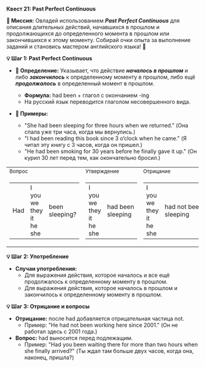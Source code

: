 
**Квест 21: Past Perfect Continuous**

**🎯 Миссия:**
Овладей использованием ***Past Perfect Continuous*** для описания длительных действий, начавшихся в прошлом и продолжающихся до определенного момента в прошлом или закончившихся к этому моменту. Собирай очки опыта за выполнение заданий и становись мастером английского языка! 🌟

**💡 Шаг 1: Past Perfect Continuous**
- **📜 Определение:** Указывает, что действие ***началось в прошлом*** и либо ***закончилось*** к определенному моменту в прошлом, либо ещё ***продолжалось*** в определенный момент в прошлом.
    - **Формула:** <Highlight>had been</Highlight> + глагол с окончанием <Highlight>-ing</Highlight>
    - На русский язык переводится глаголом <Highlight>несовершенного вида.</Highlight>

- **📝 Примеры:**
    - <Highlight>"She had been sleeping for three hours when we returned."</Highlight> <Highlight>(Она спала уже три часа, когда мы вернулись.)</Highlight>
    - <Highlight>"I had been reading this book since 3 o’clock when he came."</Highlight> <Highlight>(Я читал эту книгу с 3 часов, когда он пришел.)</Highlight>
    - <Highlight>"He had been smoking for 30 years before he finally gave it up."</Highlight> <Highlight>(Он курил 30 лет перед тем, как окончательно бросил.)</Highlight>

<table className="main">
  <tbody>
  <tr>
    <td><small>Вопрос</small></td>
    <td><small>Утверждение</small></td>
    <td><small>Отрицание</small></td>
  </tr>
  <tr>
    <td>
      <table>
        <tbody>
        <tr>
          <td>Had</td>
          <td>
            <div>I</div>
            <div>you</div>
            <div>we</div>
            <div>they</div>
            <div>it</div>
            <div>he</div>
            <div>she</div>
          </td>
          <td>been sleeping?</td>
        </tr>
        </tbody>
      </table>
    </td>
    <td>
      <table>
        <tbody>
        <tr>
          <td>
            <div>I</div>
            <div>you</div>
            <div>we</div>
            <div>they</div>
            <div>it</div>
            <div>he</div>
            <div>she</div>
          </td>
          <td>had&nbsp;been sleeping</td>
        </tr>
        </tbody>
      </table>
    </td>
    <td>
      <table>
        <tbody>
        <tr>
          <td>
            <div>I</div>
            <div>you</div>
            <div>we</div>
            <div>they</div>
            <div>it</div>
            <div>he</div>
            <div>she</div>
          </td>
          <td>had&nbsp;not&nbsp;been sleeping</td>
        </tr>
        </tbody>
      </table>
    </td>
  </tr>
  </tbody>
</table>

**💡 Шаг 2: Употребление**
- **Случаи употребления:**
    - Для выражения действия, которое началось и <Highlight>все ещё продолжалось</Highlight> к определенному моменту в прошлом.
    - Для выражения действия, которое началось <Highlight>в прошлом и закончилось</Highlight> к определенному моменту в прошлом.

**💡 Шаг 3: Отрицание и вопросы**
- **Отрицание:** после <Highlight>had</Highlight> добавляется отрицательная частица <Highlight>not.</Highlight>
    - Пример: <Highlight>"He had not been working here since 2001."</Highlight> <Highlight>(Он не работал здесь с 2001 года.)</Highlight>
- **Вопрос:** <Highlight>had</Highlight> выносится перед подлежащим.
    - Пример: <Highlight>"Had you been waiting there for more than two hours when she finally arrived?"</Highlight> <Highlight>(Ты ждал там больше двух часов, когда она, наконец, пришла?)</Highlight>